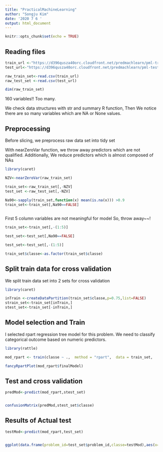 ```yaml
---
title: "PracticalMachineLearning"
author: "Songju Kim"
date: '2020 7 6 '
output: html_document
---
```


```r
knitr::opts_chunk$set(echo = TRUE)
```

## Reading files

```r

train_url <-"https://d396qusza40orc.cloudfront.net/predmachlearn/pml-training.csv"
test_url<-"https://d396qusza40orc.cloudfront.net/predmachlearn/pml-testing.csv"

raw_train_set<-read.csv(train_url)
raw_test_set <-read.csv(test_url)

dim(raw_train_set)


```
160 variables!! Too many.

We check data structures with str and summary R function,
Then We notice there are so many variables which are NA or None values.

## Preprocessing 

Before slicing, we preprocess raw data set into tidy set

With nearZeroVar function, we throw away predictors which are not qualified.
Additionally, We reduce predictors which is almost composed of NAs


```r
library(caret)

NZV<-nearZeroVar(raw_train_set)

train_set<-raw_train_set[,-NZV]
test_set <-raw_test_set[,-NZV]

Na90<-sapply(train_set,function(x) mean(is.na(x))) >0.9 
train_set<-train_set[,Na90==FALSE]
 

```
First 5 column variables are not meaningful for model
So, throw away~~!

```r

train_set<-train_set[,-(1:5)]

test_set<-test_set[,Na90==FALSE]

test_set<-test_set[,-(1:5)]

train_set$classe<-as.factor(train_set$classe)


```

## Split train data for cross validation

We split train data set into 2 sets for cross validation

```r
library(caret)

inTrain <-createDataPartition(train_set$classe,p=0.75,list=FALSE) 
strain_set<-train_set[inTrain,]
stest_set<-train_set[-inTrain,]
```

## Model selection and Train 

I selected rpart regression tree model for this problem.
We need to classify categorical outcome based on numeric predictors.

```r
library(rattle)

mod_rpart <- train(classe ~ .,  method = "rpart",  data = train_set,   tuneLength = 50,   metric = "Accuracy" )

fancyRpartPlot(mod_rpart$finalModel)

```


## Test and cross validation
```r

predMod<-predict(mod_rpart,stest_set)


confusionMatrix(predMod,stest_set$classe)
```


## Results of Actual test

```r
testMod<-predict(mod_rpart,test_set)


ggplot(data.frame(problem_id=test_set$problem_id,classe=testMod),aes(x=problem_id,y=classe,col=classe))+geom_point()
```

